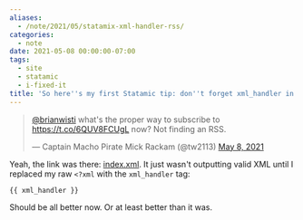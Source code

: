 ```yaml
---
aliases:
  - /note/2021/05/statamix-xml-handler-rss/
categories:
  - note
date: 2021-05-08 00:00:00-07:00
tags:
  - site
  - statamic
  - i-fixed-it
title: 'So here''s my first Statamic tip: don''t forget xml_handler in your RSS template'
---
```


<blockquote class="twitter-tweet"><p lang="en" dir="ltr"><a href="https://twitter.com/brianwisti?ref_src=twsrc%5Etfw">@brianwisti</a> what&#39;s the proper way to subscribe to <a href="https://t.co/6QUV8FCUgL">https://t.co/6QUV8FCUgL</a> now? Not finding an RSS.</p>&mdash; Captain Macho Pirate Mick Rackam (@tw2113) <a href="https://twitter.com/tw2113/status/1390887717261561857?ref_src=twsrc%5Etfw">May 8, 2021</a></blockquote> <script async src="https://platform.twitter.com/widgets.js" charset="utf-8"></script>

Yeah, the link was there: [index.xml](/index.xml).
It just wasn't outputting valid XML until I replaced my raw `<?xml` with the `xml_handler` tag:

```
{{ xml_handler }}
```

Should be all better now.
Or at least better than it was.
